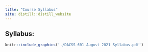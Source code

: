 ```yaml
---
title: "Course Syllabus"
site: distill::distill_website
---
```



## Syllabus:

```r
knitr::include_graphics('./DACSS 601 August 2021 Syllabus.pdf')
```
